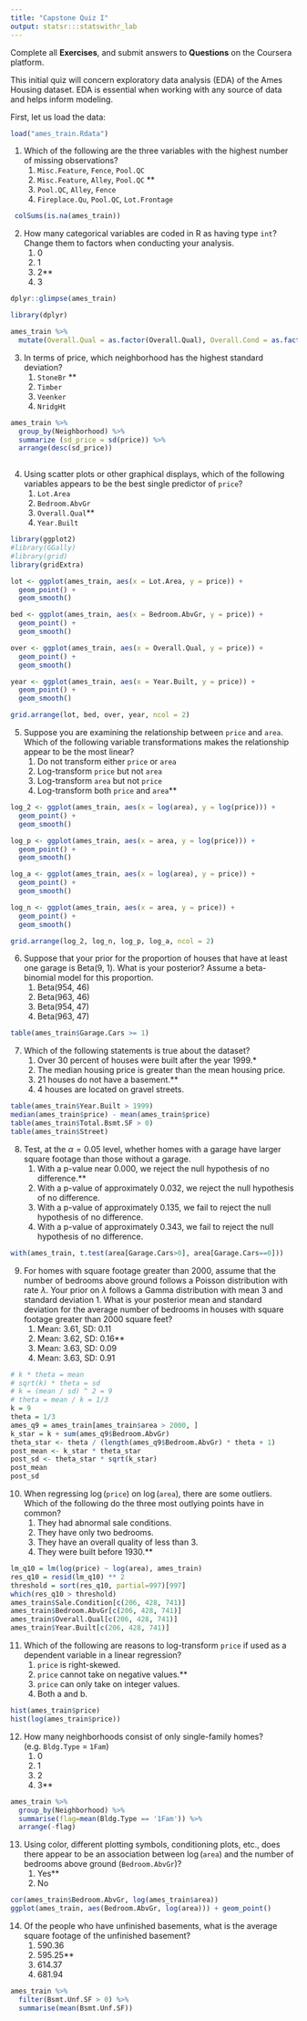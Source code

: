 ---
title: "Capstone Quiz I"
output: statsr:::statswithr_lab
---

<div id="instructions">
Complete all **Exercises**, and submit answers to **Questions** on the Coursera 
platform.
</div>

This initial quiz will concern exploratory data analysis (EDA) of the Ames Housing dataset.  EDA is essential when working with any source of data and helps inform modeling.

First, let us load the data:

```{r load}
load("ames_train.Rdata")
```


1. Which of the following are the three variables with the highest number of missing observations?
<ol>
<li> `Misc.Feature`, `Fence`, `Pool.QC` </li>
<li> `Misc.Feature`, `Alley`, `Pool.QC` **</li> 
<li> `Pool.QC`, `Alley`, `Fence` </li> 
<li> `Fireplace.Qu`, `Pool.QC`, `Lot.Frontage` </li>
</ol>
```{r Q1}
 colSums(is.na(ames_train))

```

\fb{The R function `is.na(x)` will return a boolean that specifies whether x is NA.  The function `colSums` or the package dplyr can help aggregate the total number of missing observations.
This question refers to the following learning objective(s):
Use frequency tables and bar plots to describe the distribution of a variable.
}

2. How many categorical variables are coded in R as having type `int`?  Change them to factors when conducting your analysis.
<ol>
<li> 0
<li> 1
<li> 2**
<li> 3
</ol>

```{r Q2}
dplyr::glimpse(ames_train)

```
```{r}
library(dplyr)

ames_train %>%
  mutate(Overall.Qual = as.factor(Overall.Qual), Overall.Cond = as.factor(Overall.Cond))
```

\fb{Examine the type of each variable using the `summary` or `str` functions.  Are there any variables that are coded as `int` that can only take on a finite number of values (i.e. the magnitude of the number does not matter)?  Count them.

This question refers to the following learning objective(s):
Identify variables as numerical and categorical.
}

3. In terms of price, which neighborhood has the highest standard deviation?  
<ol>
<li> `StoneBr` **
<li> `Timber`
<li> `Veenker`
<li> `NridgHt`
</ol>

```{r Q3}
ames_train %>%
  group_by(Neighborhood) %>%
  summarize (sd_price = sd(price)) %>%
  arrange(desc(sd_price))
  

```

\fb{In dplyr, the `group_by` command allows you to calculate quantities for each group using the `summarise` command.  

This question refers to the following learning objective(s):
When describing the distribution of a numerical variable, mention its shape, center, and spread, as well as any unusual observations.
}


4. Using scatter plots or other graphical displays, which of the following variables appears to be the best single predictor of `price`?
<ol>
<li> `Lot.Area`
<li> `Bedroom.AbvGr`
<li> `Overall.Qual`**
<li> `Year.Built`
</ol>

```{r Q4}
library(ggplot2)
#library(GGally)       
#library(grid)          
library(gridExtra) 

lot <- ggplot(ames_train, aes(x = Lot.Area, y = price)) +
  geom_point() +
  geom_smooth()

bed <- ggplot(ames_train, aes(x = Bedroom.AbvGr, y = price)) +
  geom_point() +
  geom_smooth()

over <- ggplot(ames_train, aes(x = Overall.Qual, y = price)) +
  geom_point() +
  geom_smooth()

year <- ggplot(ames_train, aes(x = Year.Built, y = price)) +
  geom_point() +
  geom_smooth()

grid.arrange(lot, bed, over, year, ncol = 2)

```

\fb{For each of the listed independent variables, create a scatterplot with the independent variable on the x-axis and `price` on the y-axis.  What seems to be the most linear?

This question refers to the following learning objective(s):
Use scatterplots for describing the relationship between two numerical variables making sure to note the direction (positive or negative), form (linear or non-linear) and the strength of the relationship as well as any unusual observations that stand out.

}


5. Suppose you are examining the relationship between `price` and `area`.  Which of the following variable transformations makes the relationship appear to be the most linear?
<ol>
<li> Do not transform either `price` or `area`
<li> Log-transform `price` but not `area`
<li> Log-transform `area` but not `price`
<li> Log-transform both `price` and `area`**
</ol>

```{r Q5}
log_2 <- ggplot(ames_train, aes(x = log(area), y = log(price))) +
  geom_point() +
  geom_smooth()

log_p <- ggplot(ames_train, aes(x = area, y = log(price))) +
  geom_point() +
  geom_smooth()

log_a <- ggplot(ames_train, aes(x = log(area), y = price)) +
  geom_point() +
  geom_smooth()

log_n <- ggplot(ames_train, aes(x = area, y = price)) +
  geom_point() +
  geom_smooth()

grid.arrange(log_2, log_n, log_p, log_a, ncol = 2)

```

\fb{For each of the four options, visualize the relationship using a graphical device such as a scatterplot.  What seems to be the most linear?

This question refers to the following learning objective(s):
Recognize when transformations (e.g. log) can make the distribution of data more symmetric, and hence easier to model.
Use scatterplots for describing the relationship between two numerical variables making sure to note the direction (positive or negative), form (linear or non-linear) and the strength of the relationship as well as any unusual observations that stand out.
}


6. Suppose that your prior for the proportion of houses that have at least one garage is Beta(9, 1).  What is your posterior? Assume a beta-binomial model for this proportion.
<ol>
<li> Beta(954, 46)
<li> Beta(963, 46)
<li> Beta(954, 47)
<li> Beta(963, 47)
</ol>

```{r Q6}
table(ames_train$Garage.Cars >= 1)

```

\fb{Recall that if the prior is $Beta(\alpha,\beta)$, then the posterior with $x$ successes in $n trials$ is $Beta(\alpha+x,\beta+n-x)$.

This question refers to the following learning objective(s):
Make inferences about a proportion using a conjugate Beta prior:
}


7. Which of the following statements is true about the dataset?
<ol>
<li> Over 30 percent of houses were built after the year 1999.*
<li> The median housing price is greater than the mean housing price.
<li> 21 houses do not have a basement.**
<li> 4 houses are located on gravel streets.
</ol>

```{r Q7}
table(ames_train$Year.Built > 1999)
median(ames_train$price) - mean(ames_train$price)
table(ames_train$Total.Bsmt.SF > 0)
table(ames_train$Street)

```

\fb{For each of the statements, determine whether it is true or false by using functions such as `summary`, `sum`, or `median` to describe the distribution of a relevant variable.

This question refers to the following learning objective(s):
Describe the distribution of a single variable.
}

8. Test, at the $\alpha = 0.05$ level, whether homes with a garage have larger square footage than those without a garage.
<ol>
<li> With a p-value near 0.000, we reject the null hypothesis of no difference.**
<li> With a p-value of approximately 0.032, we reject the null hypothesis of no difference.
<li> With a p-value of approximately 0.135, we fail to reject the null hypothesis of no difference.
<li> With a p-value of approximately 0.343, we fail to reject the null hypothesis of no difference.
</ol>

```{r Q8}
with(ames_train, t.test(area[Garage.Cars>0], area[Garage.Cars==0]))

```

\fb{Use a hypothesis test to compare two means.  Use a pooled standard error to estimate the p-value. 

This question refers to the following learning objective(s):
Use the t-distribution for inference on a single mean, difference of paired (dependent) means, and difference of independent means.
}


9. For homes with square footage greater than 2000, assume that the number of bedrooms above ground follows a Poisson distribution with rate $\lambda$.  Your prior on $\lambda$ follows a Gamma distribution with mean 3 and standard deviation 1.  What is your posterior mean and standard deviation for the average number of bedrooms in houses with square footage greater than 2000 square feet?
<ol> 
<li> Mean: 3.61, SD: 0.11
<li> Mean: 3.62, SD: 0.16**
<li> Mean: 3.63, SD: 0.09
<li> Mean: 3.63, SD: 0.91
</ol>

```{r Q9}
# k * theta = mean
# sqrt(k) * theta = sd
# k = (mean / sd) ^ 2 = 9
# theta = mean / k = 1/3
k = 9
theta = 1/3
ames_q9 = ames_train[ames_train$area > 2000, ]
k_star = k + sum(ames_q9$Bedroom.AbvGr)
theta_star <- theta / (length(ames_q9$Bedroom.AbvGr) * theta + 1)
post_mean <- k_star * theta_star
post_sd <- theta_star * sqrt(k_star)
post_mean
post_sd

```

\fb{Since the Gamma distribution is conjugate to the Poisson distribution, the posterior will be Gamma with parameter value  $k + \sum x_i$ and $\theta/(n\theta+1)$, where $k$ and $\theta$ represent the parameters of the prior distribution.  Based on the prior mean and standard deviation, elicit the prior values of $k$ and $\theta$.

This question refers to the following learning objective(s):
Make inferences about data coming from a Poisson likelihood using a conjugate Gamma prior.
Elicit prior beliefs about a parameter in terms of a Beta, Gamma, or Normal distribution.
}


10. When regressing $\log$(`price`) on $\log$(`area`), there are some outliers.  Which of the following do the three most outlying points have in common?
<ol> 
<li> They had abnormal sale conditions.
<li> They have only two bedrooms.
<li> They have an overall quality of less than 3.
<li> They were built before 1930.**
</ol>

```{r Q10}
lm_q10 = lm(log(price) ~ log(area), ames_train)
res_q10 = resid(lm_q10) ** 2
threshold = sort(res_q10, partial=997)[997]
which(res_q10 > threshold)
ames_train$Sale.Condition[c(206, 428, 741)]
ames_train$Bedroom.AbvGr[c(206, 428, 741)]
ames_train$Overall.Qual[c(206, 428, 741)]
ames_train$Year.Built[c(206, 428, 741)]

```

\fb{To identify the outliers, find the observations with the highest squared residuals under the proposed model.  Compare those observations (extract with the `which` function) to see what they have in common.

This question refers to the following learning objective(s):
Identify outliers and high leverage points in a linear model.
}


11. Which of the following are reasons to log-transform `price` if used as a dependent variable in a linear regression?
<ol> 
<li> `price` is right-skewed.
<li> `price` cannot take on negative values.**
<li> `price` can only take on integer values.  
<li> Both a and b.
</ol>

```{r Q11}
hist(ames_train$price)
hist(log(ames_train$price))

```


\fb{We assume that residuals are normally distributed and can theoretically take on any value.  However, since `price` much be greater than 0 and right-skewed, the residuals are truncated and the assumption of normality is violated.  

This question refers to the following learning objective(s):
Identify the assumptions of linear regression and assess when a model may need to be improved.
}

12. How many neighborhoods consist of only single-family homes? (e.g. `Bldg.Type` = `1Fam`)
<ol> 
<li> 0
<li> 1
<li> 2 
<li> 3**
</ol>

```{r Q12}

ames_train %>%
  group_by(Neighborhood) %>%
  summarise(flag=mean(Bldg.Type == '1Fam')) %>%
  arrange(-flag)

```

\fb{Use either frequency tables for each neighborhood or the dplyr command `group_by` followed by `summarise(mean(Bldg.Type == "1Fam"))`

This question refers to the following learning objective(s):
Use contingency tables and segmented bar plots or mosaic plots to assess the relationship between two categorical variables.
}

13. Using color, different plotting symbols, conditioning plots, etc., does there appear to be an association between $\log$(`area`) and the number of bedrooms above ground (`Bedroom.AbvGr`)? 
<ol> 
<li> Yes**
<li> No
</ol>

```{r Q13}
cor(ames_train$Bedroom.AbvGr, log(ames_train$area))
ggplot(ames_train, aes(Bedroom.AbvGr, log(area))) + geom_point()

```

\fb{Find the correlation between the two variables.  Does there seem to be an association between the two?  Try plotting the relationship.

This question refers to the following learning objective(s):
Use scatterplots and other graphical devices to describe the relationship between two numerical variables.
}

14. Of the people who have unfinished basements, what is the average square footage of the unfinished basement?
<ol> 
<li> 590.36
<li> 595.25**
<li> 614.37
<li> 681.94
</ol>

```{r Q14}
ames_train %>%
  filter(Bsmt.Unf.SF > 0) %>%
  summarise(mean(Bsmt.Unf.SF))

```

\fb{Remove all `NA` observations for the square footage of the unfinished basement and then find the mean of the remaining observations.

This question refers to the following learning objective(s):
Describe the distribution of a single variable.
}